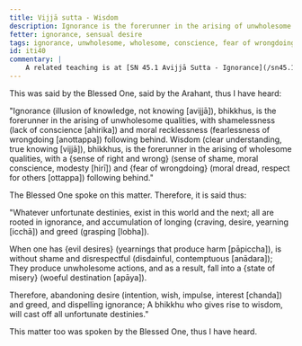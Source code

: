 ```yaml
---
title: Vijjā sutta - Wisdom
description: Ignorance is the forerunner in the arising of unwholesome qualities, and wisdom is the forerunner in the arising of wholesome qualities.
fetter: ignorance, sensual desire
tags: ignorance, unwholesome, wholesome, conscience, fear of wrongdoing, wisdom, sense of shame, respect, craving, greed, grasping, shamelessness, moral recklessness, iti, iti28-49
id: iti40
commentary: |
    A related teaching is at [SN 45.1 Avijjā Sutta - Ignorance](/sn45.1).
---
```


This was said by the Blessed One, said by the Arahant, thus I have heard:

"Ignorance (illusion of knowledge, not knowing [avijjā]), bhikkhus, is the forerunner in the arising of unwholesome qualities, with shamelessness (lack of conscience [ahirika]) and moral recklessness (fearlessness of wrongdoing [anottappa]) following behind. Wisdom (clear understanding, true knowing [vijjā]), bhikkhus, is the forerunner in the arising of wholesome qualities, with a \{sense of right and wrong} (sense of shame, moral conscience, modesty [hirī]) and \{fear of wrongdoing} (moral dread, respect for others [ottappa]) following behind."

The Blessed One spoke on this matter. Therefore, it is said thus:

"Whatever unfortunate destinies,
exist in this world and the next;
all are rooted in ignorance,
and accumulation of longing (craving, desire, yearning [icchā]) and greed (grasping [lobha]).

When one has \{evil desires} (yearnings that produce harm [pāpiccha]),
is without shame and disrespectful (disdainful, contemptuous [anādara]);
They produce unwholesome actions,
and as a result, fall into a \{state of misery} (woeful destination [apāya]).

Therefore, abandoning desire (intention, wish, impulse, interest [chanda]) and greed,
and dispelling ignorance;
A bhikkhu who gives rise to wisdom,
will cast off all unfortunate destinies."

This matter too was spoken by the Blessed One, thus I have heard.